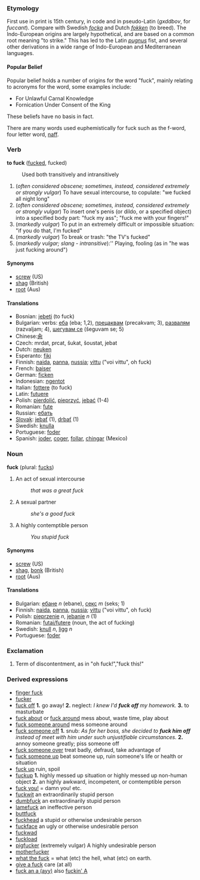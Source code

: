 ===Etymology===
First use in print is 15th century, in code and in pseudo-Latin (''gxddbov'', for ''fuccant'').  Compare with Swedish ''[[focka]]'' and Dutch ''[[fokken]]'' (to breed). The Indo-European origins are largely hypothetical, and are based on a common root meaning "to strike."  This has led to the Latin ''[[pugnus]]'' fist, and several other derivations in a wide range of Indo-European and Mediterranean languages.

====Popular Belief====
Popular belief holds a number of origins for the word "fuck", mainly relating to acronyms for the word, some examples include:
* For Unlawful Carnal Knowledge
* Fornication Under Consent of the King
These beliefs have no basis in fact.

There are many words used euphemistically for fuck such as the f-word, four letter word, [[naff]].

===Verb===
'''to fuck''' ([[fucked]], fucked)
:Used both transitively and intransitively
#(''often considered obscene; sometimes, instead, considered extremely or strongly vulgar'') To have sexual intercourse, to copulate: "we fucked all night long"
#(''often considered obscene; sometimes, instead, considered extremely or strongly vulgar'') To insert one's penis (or dildo, or a specified object) into a specified body part: "fuck my ass"; "fuck me with your fingers!"
#(''markedly vulgar'') To put in an extremely difficult or impossible situation: "if you do that, I'm fucked"
#(''markedly vulgar'') To break or trash: "the TV's fucked"
#(''markedly vulgar; slang - intransitive''):'' Playing, fooling (as in "he was just fucking around")

====Synonyms====
*[[screw]] (US)
*[[shag]] (British)
*[[root]] (Aus)

====Translations====
*Bosnian: [[jebeti]] (to fuck)
*Bulgarian: verbs: [[еба]] (eba; 1,2), [[прецаквам]] (precakvam; 3), [[развалям]] (razvaljam; 4), [[шегувам се]] (šeguvam se; 5)
*Chinese:[[肏]]
*Czech: mrdat, prcat, šukat, šoustat, jebat
*Dutch: [[neuken]]
*Esperanto: [[fiki]]
*Finnish: [[naida]], [[panna]], [[nussia]]; [[vittu]] ("voi vittu", oh fuck)
*French: [[baiser]]
*German: [[ficken]]
*Indonesian: [[ngentot]]
*Italian: [[fottere]] (to fuck)
*Latin: [[futuere]]
*Polish: [[pierdolić]], [[pieprzyć]], [[jebać]] (1-4)
*Romanian: [[fute]]
*Russian: [[ебать]]
*[[Slovak]]: [[jebať]] (1), [[drbať]] (1)
*Swedish: [[knulla]]
*Portuguese: [[foder]]
*Spanish: [[joder]], [[coger]], [[follar]], [[chingar]] (Mexico)

===Noun===
'''fuck''' (plural: [[fucks]])
#An act of sexual intercourse
#: ''that was a great fuck''
#A sexual partner
#: ''she's a good fuck''
#A highly contemptible person
#: ''You stupid fuck''

====Synonyms====
*[[screw]] (US)
*[[shag]], [[bonk]] (British)
*[[root]] (Aus)

====Translations====
*Bulgarian: [[ебане]] ''n'' (ebane), [[секс]] ''m'' (seks; 1)
*Finnish: [[naida]], [[panna]], [[nussia]]; [[vittu]] ("voi vittu", oh fuck)
*Polish: [[pieprzenie]] ''n'', [[jebanie]] ''n'' (1)
*Romanian: [[futai/futere]] (noun, the act of fucking)
*Swedish: [[knull]] ''n'', [[ligg]] ''n''
*Portuguese: [[foder]]

===Exclamation===
#Term of discontentment, as in "oh fuck!","fuck this!"

===Derived expressions===
*[[finger fuck]]
*[[fucker]]
*[[fuck off]] '''1.''' go away! '''2.''' neglect:  ''I knew I'd'' '''''fuck off''''' ''my homework.'' '''3.''' to masturbate
*[[fuck about]] or [[fuck around]] mess about, waste time, play about
*[[fuck someone around]] mess someone around
*[[fuck someone off]] '''1.''' snub: ''As for her boss, she decided to'' '''''fuck him off''''' ''instead of meet with him under such unjustifiable circumstances.'' '''2.''' annoy someone greatly; piss someone off
*[[fuck someone over]] treat badly, defraud, take advantage of
*[[fuck someone up]] beat someone up, ruin someone's life or health or situation
*[[fuck up]] ruin, spoil
*[[fuckup]] '''1.''' highly messed up situation or highly messed up non-human object '''2.''' an highly awkward, incompetent, or comtemptible person
*[[fuck you!]] = damn you! etc.
*[[fuckwit]] an extraordinarily stupid person
*[[dumbfuck]] an extraordinarily stupid person
*[[lamefuck]] an ineffective person
*[[buttfuck]]
*[[fuckhead]] a stupid or otherwise undesirable person
*[[fuckface]] an ugly or otherwise undesirable person
*[[fuckwad]]
*[[fuckload]]
*[[pigfucker]] (extremely vulgar) A highly undesirable person
*[[motherfucker]]
*[[what the fuck]] = what (etc) the hell, what (etc) on earth.
*[[give a fuck]] care (at all)
*[[fuck an a (ayy)]] also [[fuckin' A]]